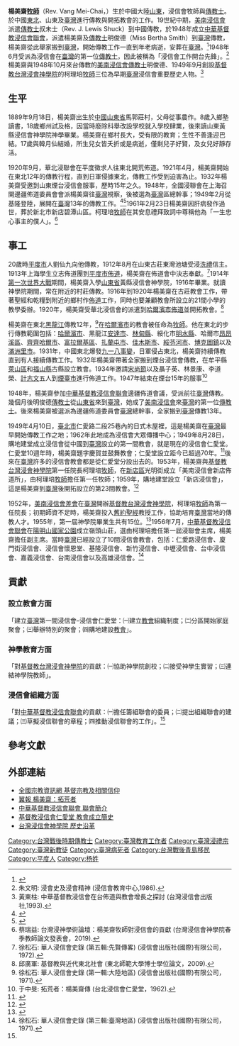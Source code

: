 {{Infobox person
| 姓名       = 楊美齋<br>Rev. Vang Mei-Chai
| 圖像       = [[File:楊美齋牧師（Rev._Vang_Mei-Chai，1889－1961）相片.jpg|缩略图]]
| 圖像大小   = 
| 圖像替代   =
| 圖像說明   = 
| 出生日期   = {{birth date|df=yes|1889|9|18}}
| 出生地點   = {{QING|山東省}}
| 逝世日期   = {{death date and age|df=yes|1961|2|23|1889|9|18}}
| 逝世地點   = {{TWN}}
| 居住地     = 
| 國籍       = {{ROC}}
| 籍貫       = [[山東|山東]][[平度|平度]]
| 別名       = 
| 語言       = 
| 教育程度   = 山東黃縣浸信會神學院神學畢業
| 信仰       = [[基督新教|基督新教]]（[[浸禮宗|浸禮宗]]）
| 職業       = [[牧師|牧師]]、[[傳教士|傳教士]]
| 活躍時期   = 
| 知名原因   = 
| 知名作品   = 
| 配偶       = 韓月仙
| 子女       = 楊好賢（子）<br>楊好靜（女）
| 父母       = 
| 親屬       =  
| 網站       =
}}

'''楊美齋[[牧師|牧師]]'''（Rev. Vang Mei-Chai，{{bd|1889年|9月18日|1961年|2月23日|}}）生於中國大陸[[山東|山東]]，浸信會牧師與[[傳教士|傳教士]]。於中國[[中国东北地区|東北]]、山東及[[臺灣|臺灣]]進行傳教與開拓教會的工作。19世紀中期，[[美南浸信會|美南浸信會]]派遣[[傳教士|傳教士]]叔未士（Rev. J. Lewis Shuck）到中國傳教，於1948年成立[[中華基督教浸信會聯會|中華基督教浸信會聯會]]，派遣楊美齋及[[傳教士|傳教士]]明俊德（Miss Bertha Smith）到[[臺灣|臺灣]]傳教，楊美齋從此舉家搬到[[臺灣|臺灣]]，開始傳教工作一直到年老病逝，安葬在[[臺灣|臺灣]]。<ref>{{cite web |author1=文化部 |title=台灣大百科全書－浸信會 |url=http://nrch.culture.tw/twpedia.aspx?id=4248 |website=國家文化資料庫官方網站 |accessdate=2021-06-13 |archive-date=2020-06-13 |archive-url=https://web.archive.org/web/20200613062604/http://nrch.culture.tw/twpedia.aspx?id=4248 |dead-url=no }}</ref>1948年6月受派為浸信會在[[臺灣|臺灣]]的第一位[[傳教士|傳教士]]，因此被稱為「浸信會工作開台先鋒」。<ref> 朱文明: 浸會史及浸會精神 (浸信會教育中心,1986).</ref>楊美齋與1948年10月來台傳教的[[美南浸信會|美南浸信會]][[傳教士|傳教士]]明俊德、1949年9月創設[[基督教台灣浸會神學院|基督教台灣浸會神學院]]的柯理培[[牧師|牧師]]三位為早期[[臺灣|臺灣]]浸信會重要歷史人物。<ref> 黃東柱: 中華基督教浸信會在台佈道與教會增長之探討 (台灣浸信會出版社,1993).</ref>

== 生平 ==
1889年9月18日，楊美齋出生於[[中國|中國]][[山東省|山東省]]馬郭莊村，父母從事農作。8歲入鄉塾讀書，18歲鄉州試及格，因當時廢除科舉改設學校就入學校肆業，後來讀山東黃縣浸信會神學院神學畢業。楊美齋在鄉村長大，受有限的教育；生性不善逢迎巴結。17歲與韓月仙結婚，所生兒女皆夭折或是病逝，僅剩兒子好賢，及女兒好靜存活。

1920年9月，華北浸聯會在平度徵求人往東北開荒佈道。1921年4月，楊美齋開始在東北12年的傳教行程，直到日軍侵據東北，傳教工作受到迫害為止。1932年楊美齋受邀到山東煙台浸信會服事，歷時15年之久。1948年，全國浸聯會在上海召開邊疆佈道委員會會派楊美齋往[[臺灣|臺灣]]視察，後被選為[[臺灣|臺灣]]區總幹事；1949年2月從基隆登陸，展開在[[臺灣|臺灣]]13年的傳教工作。<ref>{{cite web |author1=于中旻 |title=楊美齋：拓荒者 |url=https://www.ebaomonthly.com/ebao/readebao.php?a=20100602 |website=翼報 |accessdate=2021-06-13 |archive-date=2021-06-11 |archive-url=https://web.archive.org/web/20210611175400/https://www.ebaomonthly.com/ebao/readebao.php?a=20100602 |dead-url=no }}</ref><ref>{{cite web |author1=于中旻 |title=楊美齋：拓荒者 |url=http://www.aboutbible.net/character-formation/mc-yang/ |website=聖經網 |accessdate=2021-06-13 |archive-date=2021-06-13 |archive-url=https://web.archive.org/web/20210613103109/http://www.aboutbible.net/character-formation/mc-yang/ |dead-url=no }}</ref>1961年2月23日楊美齋因肝病發作過世，葬於新北市新店碧潭山區。柯理培[[牧師|牧師]]在其安息禮拜致詞中尊稱他為「一生忠心事主的僕人」。<ref name="#1">蔡瑞益: 台灣浸神學術論壇：楊美齋牧師對浸信會的貢獻 (台灣浸信會神學院春季教師論文發表會，2019).</ref>

== 事工 ==
20歲時[[平度市|平度市]]人劉仙九向他傳教，1912年8月在山東古莊東灣池塘受浸[[洗禮|洗禮]]信主。1913年上海學生立志佈道團到[[平度市|平度市]][[佈道|佈道]]，楊美齋在佈道會中決志奉獻。<ref> 徐松石: 華人浸信會史錄 (第五輯:先賢傳畧) (浸信會出版社(國際)有限公司，1972).</ref>1914年[[第一次世界大戰|第一次世界大戰]]期間，楊美齋入學[[山東省|山東省]]黃縣浸信會神學院，1916年畢業。就讀神學院期間，常在附近的村莊傳教。1916年到1920年楊美齋在古莊教會工作，帶著聖經和乾糧到附近的鄉村作[[佈道|佈道]]工作，同時也要兼顧教會所設立的21間小學的教學委辦。1920年，楊美齋受華北浸信會的派遣到[[哈爾濱市|哈爾濱市]][[佈道|佈道]]並開拓教會。<ref> 邱廣軍: 基督教與近代東北社會 (東北師範大學博士學位論文，2009).</ref>

楊美齋在東北[[黑龍江|黑龍江]]傳教12年，<ref> 徐松石: 華人浸信會史錄 (第一輯:大陸地區) (浸信會出版社(國際)有限公司，1971).</ref>在[[哈爾濱市|哈爾濱市]]的教會被任命為[[牧師|牧師]]。他在東北的步行傳教範圍包括：[[哈爾濱市|哈爾濱市]]、黑龍江[[安達市|安達市]]、[[林甸縣|林甸縣]]、綏化市[[明水縣|明水縣]]、哈爾市[[昂昂溪區|昂昂溪區]]、[[齊齊哈爾市|齊齊哈爾市]]、[[富拉爾基區|富拉爾基區]]、[[扎蘭屯市|扎蘭屯市]]、[[佳木斯市|佳木斯市]]、[[綏芬河市|綏芬河市]]、[[博克圖鎮|博克圖鎮]]以及[[滿洲里市|滿洲里市]]。1931年，中國東北爆發[[九一八事變|九一八事變]]，日軍侵占東北，楊美齋持續傳教直到有人接續傳教工作。1932年楊美齋帶著全家搬到煙台浸信會傳教，在牟平縣[[萊山區|萊山區]]和[[福山縣|福山縣]]古縣設立教會。1934年邀請[[宋尚節|宋尚節]]以及聶子英、林景康、李道榮、[[計志文|計志文]]五人到[[煙臺市|煙臺市]]進行佈道工作。1947年結束在煙台15年的服事<ref> 于中旻: 拓荒者：楊美齋傳 (台北浸信會仁愛堂，1962).</ref>

1948年，楊美齋參加[[中華基督教浸信會聯會|中華基督教浸信會聯會]]邊疆佈道會議，受派前往[[臺灣|臺灣]]傳教。幾個月後明俊德[[傳教士|傳教士]]從[[山東省|山東省]]來到[[臺灣|臺灣]]，她成了[[美南浸信會|美南浸信會]]來[[臺灣|臺灣]]的第一位[[傳教士|傳教士]]。後來楊美齋被選派為邊疆佈道委員會[[臺灣|臺灣]]總幹事，全家搬到[[臺灣|臺灣]]傳教13年。

1949年4月10日，[[臺北市|臺北市]]仁愛路二段25巷內的日式木屋裡，這是楊美齋在[[臺灣|臺灣]]最早開始傳教工作之地；1962年此地成為浸信會大眾傳播中心；1949年8月28日，購地建堂成立浸信會從中國到[[臺灣|臺灣]]設立的第一間教會，就是現在的浸信會仁愛堂。仁愛堂10週年時，楊美齋題字慶賀並鼓舞教會；仁愛堂設立距今已超過70年。<ref>{{cite web |author1=論壇報編採 |title=浸信會台灣第一間教會仁愛堂　70週年續傳「稀奇而超越的愛」 |url=https://ct.org.tw/html/news/3-3.php?cat=12&article=1348164 |website=基督教論壇報 |accessdate=2021-06-13 |archive-date=2021-06-13 |archive-url=https://web.archive.org/web/20210613031953/https://ct.org.tw/html/news/3-3.php?cat=12&article=1348164 |dead-url=no }}</ref>後來在[[臺灣|臺灣]]許多的浸信會教會都是從仁愛堂分設出去的。1953年，楊美齋與[[基督教台灣浸會神學院|基督教台灣浸會神學院]]第一任院長柯理培[[牧師|牧師]]，在[[新店區|新店區]]光明街成立「美南浸信會新店佈道所」，由柯理培[[牧師|牧師]]擔任第一任牧師；1959年，購地建堂設立「新店浸信會」，這是楊美齋到[[臺灣|臺灣]]後開拓設立的第23間教會。<ref>{{cite web |author1=新店浸信會 |title=教會簡介 |url=https://www.xdbc.org/?page=history |website=中華基督教新店浸信會 |accessdate=2021-06-13 |archive-date=2021-06-13 |archive-url=https://web.archive.org/web/20210613103730/https://www.xdbc.org/?page=history |dead-url=no }}</ref>

1952年，[[美南浸信會差會|美南浸信會差會]]在[[臺灣|臺灣]]開辦[[基督教台灣浸會神學院|基督教台灣浸會神學院]]，柯理培[[牧師|牧師]]為第一任院長；初期師資不足時，楊美齋投入[[舊約聖經|舊約聖經]]教授工作，協助培育[[臺灣|臺灣]]當地的傳教人才。1955年，第一屆神學院畢業生共有15位。<ref>{{cite book |author1=吳文仁 |title=從邊疆到福爾摩沙：浸信會在台五十年史 |date=1998 |publisher=浸信會出版社 |location=台北 |isbn=9579944989 |accessdate=2021-06-11}}</ref>1956年7月，[[中華基督教浸信會聯會|中華基督教浸信會聯會]]在[[陽明山國家公園|陽明山國家公園]]成立嶺頭山莊，選由柯理培擔任第一屆浸聯會主席，楊美齋擔任副主席。當時[[臺灣|臺灣]]已經設立了10間浸信會教會，包括：仁愛路浸信會、廈門街浸信會、浸信會懷恩堂、基隆浸信會、新竹浸信會、中壢浸信會、台中浸信會、嘉義浸信會、台南浸信會以及高雄浸信會。<ref> 徐松石: 華人浸信會史錄 (第三輯:臺灣地區) (浸信會出版社(國際)有限公司，1971).</ref>

== 貢獻 ==
=== 設立教會方面 ===
「建立[[臺灣|臺灣]]第一間浸信會–浸信會仁愛堂：㈠建立[[教會|教會]]組織制度；㈡分區開始家庭聚會；㈢舉辦特別的聚會；㈣購地建設[[教會|教會]]」。

=== 神學教育方面 ===
「對[[基督教台灣浸會神學院|基督教台灣浸會神學院]]的貢獻：㈠協助神學院創校；㈡接受神學生實習；㈢連結神學院教師」。

=== 浸信會組織方面 ===
「對[[中華基督教浸信會聯會|中華基督教浸信會聯會]]的貢獻：㈠擔任籌組聯會的委員；㈡提出組織聯會的建議；㈢草擬浸信聯會的章程；㈣推動浸信聯會的工作」。<ref name="#1"/>

== 參考文獻 ==
{{Reflist|2}}

== 外部連結 ==

* [https://religion.moi.gov.tw/Knowledge/Content?ci=2&cid=221 全國宗教資訊網 基督宗教及相關信仰] {{Wayback|url=https://religion.moi.gov.tw/Knowledge/Content?ci=2&cid=221 |date=20160729090817 }}
* [https://www.ebaomonthly.com/ebao/readebao.php?a=20100602 翼報 楊美齋：拓荒者] {{Wayback|url=https://www.ebaomonthly.com/ebao/readebao.php?a=20100602 |date=20210611175400 }}
* [https://www.twbap.org.tw/contents/text?id=30 中華基督教浸信會聯會 聯會簡介] {{Wayback|url=https://www.twbap.org.tw/contents/text?id=30 |date=20210611174546 }}
* [https://www.renaibc.org.tw/?page_id=4 基督教浸信會仁愛堂 教會成立簡史] {{Wayback|url=https://www.renaibc.org.tw/?page_id=4 |date=20210611174524 }}
* [https://www.tbtsf.org.tw/data.php?id=340 台灣浸信會神學院 歷史沿革] {{Wayback|url=https://www.tbtsf.org.tw/data.php?id=340 |date=20210611180048 }}

[[Category:台灣戰後時期傳教士|Category:台灣戰後時期傳教士]]
[[Category:臺灣教育工作者|Category:臺灣教育工作者]]
[[Category:臺灣浸禮宗|Category:臺灣浸禮宗]]
[[Category:臺灣新教徒|Category:臺灣新教徒]]
[[Category:臺灣病死者|Category:臺灣病死者]]
[[Category:台灣戰後青島移民|Category:台灣戰後青島移民]]
[[Category:平度人|Category:平度人]]
[[Category:杨姓|Category:杨姓]]